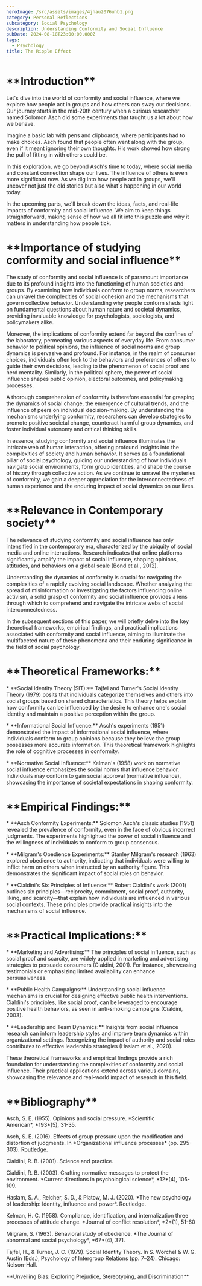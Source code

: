 ```yaml
---
heroImage: /src/assets/images/4jhau2076uhb1.png
category: Personal Reflections
subcategory: Social Psychology
description: Understanding Conformity and Social Influence
pubDate: 2024-08-18T23:00:00.000Z
tags:
  - Psychology
title: The Ripple Effect
---
```


# \*\*Introduction\*\*

Let's dive into the world of conformity and social influence, where we explore how people act in groups and how others can sway our decisions. Our journey starts in the mid-20th century when a curious researcher named Solomon Asch did some experiments that taught us a lot about how we behave.

Imagine a basic lab with pens and clipboards, where participants had to make choices. Asch found that people often went along with the group, even if it meant ignoring their own thoughts. His work showed how strong the pull of fitting in with others could be.

In this exploration, we go beyond Asch's time to today, where social media and constant connection shape our lives. The influence of others is even more significant now. As we dig into how people act in groups, we'll uncover not just the old stories but also what's happening in our world today.

In the upcoming parts, we'll break down the ideas, facts, and real-life impacts of conformity and social influence. We aim to keep things straightforward, making sense of how we all fit into this puzzle and why it matters in understanding how people tick.

# \*\*Importance of studying conformity and social influence\*\*

The study of conformity and social influence is of paramount importance due to its profound insights into the functioning of human societies and groups. By examining how individuals conform to group norms, researchers can unravel the complexities of social cohesion and the mechanisms that govern collective behavior. Understanding why people conform sheds light on fundamental questions about human nature and societal dynamics, providing invaluable knowledge for psychologists, sociologists, and policymakers alike.

Moreover, the implications of conformity extend far beyond the confines of the laboratory, permeating various aspects of everyday life. From consumer behavior to political opinions, the influence of social norms and group dynamics is pervasive and profound. For instance, in the realm of consumer choices, individuals often look to the behaviors and preferences of others to guide their own decisions, leading to the phenomenon of social proof and herd mentality. Similarly, in the political sphere, the power of social influence shapes public opinion, electoral outcomes, and policymaking processes.

A thorough comprehension of conformity is therefore essential for grasping the dynamics of social change, the emergence of cultural trends, and the influence of peers on individual decision-making. By understanding the mechanisms underlying conformity, researchers can develop strategies to promote positive societal change, counteract harmful group dynamics, and foster individual autonomy and critical thinking skills.

In essence, studying conformity and social influence illuminates the intricate web of human interaction, offering profound insights into the complexities of society and human behavior. It serves as a foundational pillar of social psychology, guiding our understanding of how individuals navigate social environments, form group identities, and shape the course of history through collective action. As we continue to unravel the mysteries of conformity, we gain a deeper appreciation for the interconnectedness of human experience and the enduring impact of social dynamics on our lives.

# \*\*Relevance in Contemporary society\*\* 

The relevance of studying conformity and social influence has only intensified in the contemporary era, characterized by the ubiquity of social media and online interactions. Research indicates that online platforms significantly amplify the impact of social influence, shaping opinions, attitudes, and behaviors on a global scale (Bond et al., 2012).

Understanding the dynamics of conformity is crucial for navigating the complexities of a rapidly evolving social landscape. Whether analyzing the spread of misinformation or investigating the factors influencing online activism, a solid grasp of conformity and social influence provides a lens through which to comprehend and navigate the intricate webs of social interconnectedness.

In the subsequent sections of this paper, we will briefly delve into the key theoretical frameworks, empirical findings, and practical implications associated with conformity and social influence, aiming to illuminate the multifaceted nature of these phenomena and their enduring significance in the field of social psychology.

# \*\*Theoretical Frameworks:\*\*

\* \*\*Social Identity Theory (SIT):\*\* Tajfel and Turner's Social Identity Theory (1979) posits that individuals categorize themselves and others into social groups based on shared characteristics. This theory helps explain how conformity can be influenced by the desire to enhance one's social identity and maintain a positive perception within the group.

\* \*\*Informational Social Influence:\*\* Asch's experiments (1951) demonstrated the impact of informational social influence, where individuals conform to group opinions because they believe the group possesses more accurate information. This theoretical framework highlights the role of cognitive processes in conformity.

\* \*\*Normative Social Influence:\*\* Kelman's (1958) work on normative social influence emphasizes the social norms that influence behavior. Individuals may conform to gain social approval (normative influence), showcasing the importance of societal expectations in shaping conformity.

# \*\*Empirical Findings:\*\*

\* \*\*Asch Conformity Experiments:\*\* Solomon Asch's classic studies (1951) revealed the prevalence of conformity, even in the face of obvious incorrect judgments. The experiments highlighted the power of social influence and the willingness of individuals to conform to group consensus.

\* \*\*Milgram's Obedience Experiments:\*\* Stanley Milgram's research (1963) explored obedience to authority, indicating that individuals were willing to inflict harm on others when instructed by an authority figure. This demonstrates the significant impact of social roles on behavior.

\* \*\*Cialdini's Six Principles of Influence:\*\* Robert Cialdini's work (2001) outlines six principles—reciprocity, commitment, social proof, authority, liking, and scarcity—that explain how individuals are influenced in various social contexts. These principles provide practical insights into the mechanisms of social influence.

#

# \*\*Practical Implications:\*\*

\* \*\*Marketing and Advertising:\*\* The principles of social influence, such as social proof and scarcity, are widely applied in marketing and advertising strategies to persuade consumers (Cialdini, 2001). For instance, showcasing testimonials or emphasizing limited availability can enhance persuasiveness.

\* \*\*Public Health Campaigns:\*\* Understanding social influence mechanisms is crucial for designing effective public health interventions. Cialdini's principles, like social proof, can be leveraged to encourage positive health behaviors, as seen in anti-smoking campaigns (Cialdini, 2003).

\* \*\*Leadership and Team Dynamics:\*\* Insights from social influence research can inform leadership styles and improve team dynamics within organizational settings. Recognizing the impact of authority and social roles contributes to effective leadership strategies (Haslam et al., 2020).

These theoretical frameworks and empirical findings provide a rich foundation for understanding the complexities of conformity and social influence. Their practical applications extend across various domains, showcasing the relevance and real-world impact of research in this field.

# \*\*Bibliography\*\*

Asch, S. E. (1955). Opinions and social pressure. \*Scientific American\*, \*193\*(5), 31-35.

Asch, S. E. (2016). Effects of group pressure upon the modification and distortion of judgments. In \*Organizational influence processes\* (pp. 295-303). Routledge.

Cialdini, R. B. (2001). Science and practice.

Cialdini, R. B. (2003). Crafting normative messages to protect the environment. \*Current directions in psychological science\*, \*12\*(4), 105-109.

Haslam, S. A., Reicher, S. D., & Platow, M. J. (2020). \*The new psychology of leadership: Identity, influence and power\*. Routledge.

Kelman, H. C. (1958). Compliance, identification, and internalization three processes of attitude change. \*Journal of conflict resolution\*, \*2\*(1), 51-60

Milgram, S. (1963). Behavioral study of obedience. \*The Journal of abnormal and social psychology\*, \*67\*(4), 371.

Tajfel, H., & Turner, J. C. (1979). Social Identity Theory. In S. Worchel & W. G. Austin (Eds.), Psychology of Intergroup Relations (pp. 7–24). Chicago: Nelson-Hall.

\*\*Unveiling Bias: Exploring Prejudice, Stereotyping, and Discrimination\*\*
